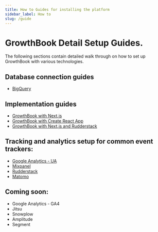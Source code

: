```yaml
---
title: How to Guides for installing the platform
sidebar_label: How to
slug: /guide
---
```


# GrowthBook Detail Setup Guides.

The following sections contain detailed walk through on how to set up GrowthBook with various technologies.

## Database connection guides

- [BigQuery](/guide/bigquery)

## Implementation guides

- [GrowthBook with Next.js](/guide/nextjs-and-growthbook)
- [GrowthBook with Create React App](/guide/create-react-app-and-growthbook)
- [GrowthBook with Next.js and Rudderstack](/guide/rudderstack-and-nextjs-with-growthbook)

## Tracking and analytics setup for common event trackers:

- [Google Analytics - UA](/guide/GA-universal-analytics)
- [Mixpanel](/guide/mixpanel)
- [Rudderstack](/guide/rudderstack)
- [Matomo](/guide/matomo)

## Coming soon:

- Google Analytics - GA4
- Jitsu
- Snowplow
- Amplitude
- Segment
